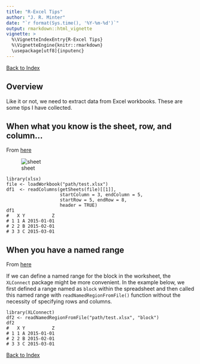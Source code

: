 ```yaml
---
title: "R-Excel Tips"
author: "J. R. Minter"
date: "`r format(Sys.time(), '%Y-%m-%d')`"
output: rmarkdown::html_vignette
vignette: >
  %\VignetteIndexEntry{R-Excel Tips}
  %\VignetteEngine{knitr::rmarkdown}
  \usepackage[utf8]{inputenc}
---
```


[Back to Index](../README.html)

## Overview

Like it or not, we need to extract data from Excel workbooks. These are
some tips I have collected.

## When what you know is the sheet, row, and column...

From [here](https://statcompute.wordpress.com/2015/05/10/read-a-block-of-spreadsheet-with-r/)

![sheet](./images/xlsx.jpg)

```
library(xlsx)
file <- loadWorkbook("path/test.xlsx")
df1  <- readColumns(getSheets(file)[[1]],
                    startColumn = 3, endColumn = 5,
                    startRow = 5, endRow = 8,
                    header = TRUE)
df1
#   X Y          Z
# 1 1 A 2015-01-01
# 2 2 B 2015-02-01
# 3 3 C 2015-03-01
```

## When you have a named range

From [here](https://statcompute.wordpress.com/2015/05/10/read-a-block-of-spreadsheet-with-r/)

If we can define a named range for the block in the worksheet, the
``XLConnect`` package might be more convenient. In the example below,
we first defined a range named as ``block`` within the spreadsheet and
then called this named range with ``readNamedRegionFromFile()``
function without the necessity of specifying rows and columns.

```
library(XLConnect)
df2 <- readNamedRegionFromFile("path/test.xlsx", "block")
df2
#   X Y          Z
# 1 1 A 2015-01-01
# 2 2 B 2015-02-01
# 3 3 C 2015-03-01

```





[Back to Index](../README.html)